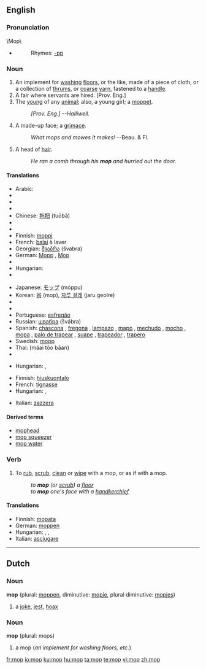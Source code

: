 ==English==

===Pronunciation===
\Mop\
*{{audio|en-us-mop.ogg|Audio (US)}}
*:Rhymes: [[Rhymes:English:-ɒp|-ɒp]]

===Noun===
{{en-noun}}
{{wikipedia}}

# An implement for [[washing]] [[floors]], or the like, made of a  piece of cloth, or a collection of [[thrums]], or [[coarse]] [[yarn]], fastened to a [[handle]].
# A fair where servants are hired. [Prov. Eng.]
# The [[young]] of any [[animal]]; also, a young girl; a [[moppet]].
#:''[Prov. Eng.] --Halliwell.''
# A made-up face; a [[grimace]].
#:''What mops and mowes it makes!'' --Beau. & Fl.
# {{jocular}} A head of [[hair]].
#:''He ran a comb through his '''mop''' and hurried out the door.''

====Translations====
{{trans-top|implement for washing floors}}
*Arabic: {{Arab|[[ممسحة|مِمْسَحَة]]}} {{IPAchar|(mímʂaħa)}} {{f}}
*{{trreq|Armenian}}
*{{trreq|Basque}}
*{{trreq|Catalan}}
*Chinese: [[拖把]] (tuōbǎ)
*{{trreq|Dutch}}
*{{trreq|Esperanto}}
*Finnish: [[moppi]]
*French: [[balai]] à laver {{m}}
*Georgian: [[შვაბრა]] (švabra)
*German: [[Mopp]] {{m}}, [[Mop]] {{m}}
*{{trreq|Hebrew}}
*Hungarian: {{t|hu|felmosórongy}}
*{{trreq|Italian}}
{{trans-mid}}
*Japanese: [[モップ]] (móppu)
*Korean: [[몹]] (mop), [[자루 걸레]] (jaru geolre)
*{{trreq|Old English}}
*{{trreq|Persian}}
*Portuguese: [[esfregão]] {{m}}
*Russian: [[швабра]] (švábra) {{f}}
*Spanish: [[chascona]] {{f}} {{italbrac|Chile}}, [[fregona]] {{f}} {{italbrac|Spain}}, [[lampazo]] {{m}} {{italbrac|Argentina|Nicaragua|Northwestern Venezuela}}, [[mapo]] {{m}} {{italbrac|Puerto Rico}}, [[mechudo]] {{m}} {{italbrac|Mexico}}, [[mocho]] {{m}} {{italbrac|Eastern Spain}}, [[mopa]] {{f}} {{italbrac|Venezuelan standard usage}}, [[palo de trapear]] {{m}} {{italbrac|Cuba}}, [[suape]] {{m}} {{italbrac|Dominican Republic}}, [[trapeador]] {{m}} {{italbrac|Central America|Cuba|Ecuador|Mexico|Peru}}, [[trapero]] {{m}} {{italbrac|Colombia}}
*Swedish: [[mopp]] {{c}}
*Thai: {{Thai|[[ไม้ถูบ้าน]]}} (máai tŏo bâan)
*{{trreq|Turkish}}
{{trans-bottom}}
 
{{trans-top|a grimace}}
*Hungarian: {{t|hu|grimasz}}, {{t|hu|fintor}}
{{trans-mid}}
{{trans-bottom}}

{{trans-top|head of hair}}
*Finnish: [[hiuskuontalo]]
*French: [[tignasse]]  {{f}}
*Hungarian: {{t|hu|hajtincs}}, {{t|hu|hajcsomó}}
{{trans-mid}}
*Italian: [[zazzera]] {{f}}
{{trans-bottom}}

====Derived terms====
*[[mophead]]
*[[mop squeezer]]
*[[mop water]]

===Verb===
{{en-verb|mop|p|ing}}

# {{transitive}} To [[rub]], [[scrub]], [[clean]] or [[wipe]] with a mop, or as if with a mop.
#:''to '''mop''' (or [[scrub]]) a [[floor]]''
#:''to '''mop''' one's face with a [[handkerchief]]''

====Translations====
{{trans-top|to rub, scrub, clean or wipe with a mop, or as if with a mop}}
*Finnish: [[mopata]]
*German: [[moppen]]
*Hungarian: {{t|hu|felmos}}, {{t|hu|feltöröl}}, {{t|hu|felsúrol}}
*Italian: [[asciugare]]
{{trans-mid}}
{{trans-bottom}}

----

==Dutch==

===Noun===
'''mop''' {{m}} (plural: [[moppen]], diminutive: [[mopje]], plural diminutive: [[mopjes]])

#  a [[joke]], [[jest]], [[hoax]]

===Noun===
'''mop''' (plural: mops)

# a mop (''an implement for washing floors, etc.'')

[[fr:mop]]
[[io:mop]]
[[ku:mop]]
[[hu:mop]]
[[ta:mop]]
[[te:mop]]
[[vi:mop]]
[[zh:mop]]